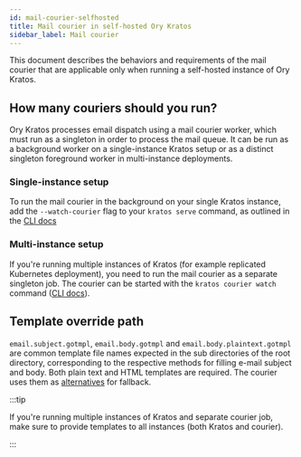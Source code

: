 ```yaml
---
id: mail-courier-selfhosted
title: Mail courier in self-hosted Ory Kratos
sidebar_label: Mail courier
---
```


This document describes the behaviors and requirements of the mail courier that are applicable only when running a self-hosted instance of 
Ory Kratos.

## How many couriers should you run?

Ory Kratos processes email dispatch using a mail courier worker, which must run as a singleton in order to process the mail queue.
It can be run as a background worker on a single-instance Kratos setup or as a distinct singleton foreground worker in
multi-instance deployments.

### Single-instance setup

To run the mail courier in the background on your single Kratos instance, add the `--watch-courier` flag to your `kratos serve`
command, as outlined in the [CLI docs](../cli/kratos-serve.md)

### Multi-instance setup

If you're running multiple instances of Kratos (for example replicated Kubernetes deployment), you need to run the mail courier as
a separate singleton job. The courier can be started with the `kratos courier watch` command
([CLI docs](../cli/kratos-courier.md)).

## Template override path

`email.subject.gotmpl`, `email.body.gotmpl` and `email.body.plaintext.gotmpl` are common template file names expected in the sub
directories of the root directory, corresponding to the respective methods for filling e-mail subject and body. Both plain text
and HTML templates are required. The courier uses them as
[alternatives](https://github.com/ory/kratos/blob/871ee0475a27771dd6395aad617f41a22ccc3b9a/courier/courier.go#L205) for fallback.

:::tip

If you're running multiple instances of Kratos and separate courier job, make sure to provide templates to all instances (both
Kratos and courier).

:::